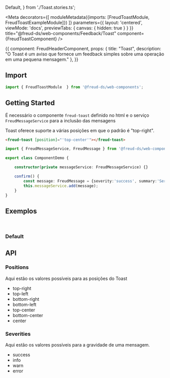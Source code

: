   Default,
} from './Toast.stories.ts';

<Meta
  decorators={[
    moduleMetadata({imports: [FreudToastModule, FreudToastExampleModule]})
  ]}
  parameters={{
    layout: 'centered',
    viewMode: 'docs',
    previewTabs: {
      canvas: { hidden: true }
    }
  }}
  title="@freud-ds/web-components/Feedback/Toast"
  component={FreudToastComponent}
/>

<Story name="Storyname-hidden">
  {{
    component: FreudHeaderComponent,
    props: {
      title: "Toast",
      description: "O Toast é um aviso que fornece um feedback simples sobre uma operação em uma pequena mensagem."
    },
  }}
</Story>

## <a id="importing"></a>Import
```ts
import { FreudToastModule  } from '@freud-ds/web-components';
```

## Getting Started

É necessário o componente `freud-toast` definido no html e o serviço `FreudMessageService` para a inclusão das mensagens

Toast oferece suporte a várias posições em que o padrão é "top-right".
```html
<freud-toast [position]="'top-center'"></freud-toast>
```
```ts
import { FreudMessageService, FreudMessage } from '@freud-ds/web-components';

export class ComponentDemo {

    constructor(private messageService: FreudMessageService) {}

    confirm() {
        const message: FreudMessage = {severity:'success', summary:'Service Message', detail:'Via MessageService'};
        this.messageService.add(message);
    }
}
```

## <a id="exemplos"></a> Exemplos
<br/>

### Default
<Canvas>
  <Story story={Default}/>
</Canvas>


## API

### Positions
Aqui estão os valores possíveis para as posições do Toast
- top-right
- top-left
- bottom-right
- bottom-left
- top-center
- bottom-center
- center

### Severities
Aqui estão os valores possíveis para a gravidade de uma mensagem.
- success
- info
- warn
- error

<ArgsTable of={FreudToastComponent} />
